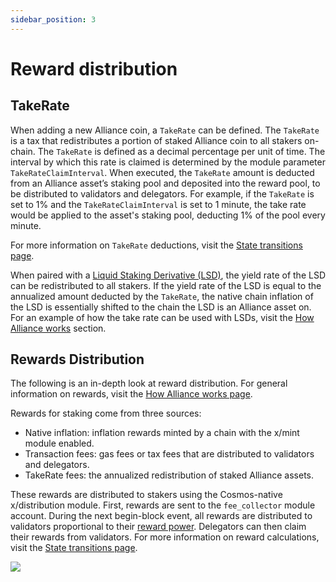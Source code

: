 ```yaml
---
sidebar_position: 3
---
```


# Reward distribution

## TakeRate

When adding a new Alliance coin, a `TakeRate` can be defined. The `TakeRate` is a tax that redistributes a portion of staked Alliance coin to all stakers on-chain. The `TakeRate` is defined as a decimal percentage per unit of time. The interval by which this rate is claimed is determined by the module parameter `TakeRateClaimInterval`. When executed, the `TakeRate` amount is deducted from an Alliance asset’s staking pool and deposited into the reward pool, to be distributed to validators and delegators. For example, if the `TakeRate` is set to 1% and the `TakeRateClaimInterval` is set to 1 minute, the take rate would be applied to the asset's staking pool, deducting 1% of the pool every minute.

For more information on `TakeRate` deductions, visit the [State transitions page](../tech/transitions.mdx#take-rate-deduction). 

When paired with a [Liquid Staking Derivative (LSD)](../alliance.mdx#liquid-staking-derivatives), the yield rate of the LSD can be redistributed to all stakers. If the yield rate of the LSD is equal to the annualized amount deducted by the `TakeRate`, the native chain inflation of the LSD is essentially shifted to the chain the LSD is an Alliance asset on. For an example of how the take rate can be used with LSDs, visit the [How Alliance works](../alliance.mdx#the-take-rate) section. 

## Rewards Distribution

The following is an in-depth look at reward distribution. For general information on rewards, visit the [How Alliance works page](../alliance.mdx#rewards). 

Rewards for staking come from three sources:

- Native inflation: inflation rewards minted by a chain with the x/mint module enabled.
- Transaction fees: gas fees or tax fees that are distributed to validators and delegators.
- TakeRate fees: the annualized redistribution of staked Alliance assets.

These rewards are distributed to stakers using the Cosmos-native x/distribution module. First, rewards are sent to the `fee_collector` module account. During the next begin-block event, all rewards are distributed to validators proportional to their [reward power](./staking.mdx#reward-weight). Delegators can then claim their rewards from validators. For more information on reward calculations, visit the [State transitions page](../tech/transitions.mdx#reward-calculation-and-distribution). 

![](/img/alliance/rewards.png)


